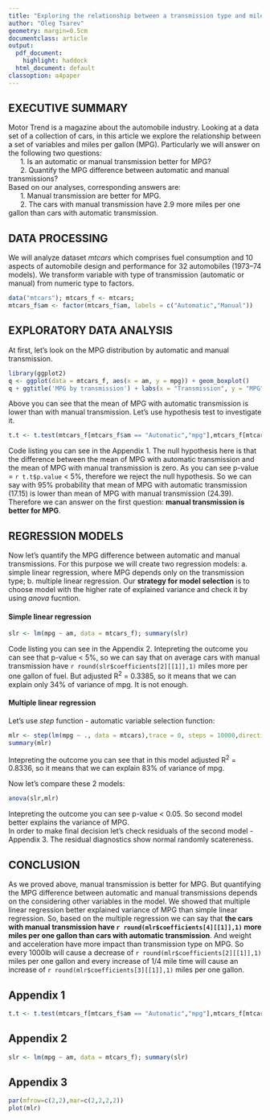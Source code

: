 ```yaml
---
title: "Exploring the relationship between a transmission type and miles per gallon"
author: "Oleg Tsarev"
geometry: margin=0.5cm
documentclass: article
output:
  pdf_document:
    highlight: haddock
  html_document: default
classoption: a4paper
---
```

## **EXECUTIVE SUMMARY**
Motor Trend is a magazine about the automobile industry. Looking at a data set of a collection of cars, in this article we explore the relationship between a set of variables and miles per gallon (MPG). Particularly we will answer on the following two questions:  
&nbsp; &nbsp; &nbsp; 1. Is an automatic or manual transmission better for MPG?  
&nbsp; &nbsp; &nbsp; 2. Quantify the MPG difference between automatic and manual transmissions?  
Based on our analyses, corresponding answers are:  
&nbsp; &nbsp; &nbsp; 1. Manual transmission are better for MPG.  
&nbsp; &nbsp; &nbsp; 2. The cars with manual transmission have 2.9 more miles per one gallon than cars with automatic transmission.
  
## **DATA PROCESSING**
We will analyze dataset *mtcars* which comprises fuel consumption and 10 aspects of automobile design and performance for 32 automobiles (1973–74 models).
We transform variable with type of transmission (automatic or manual) from numeric type to factors. 
```r
data("mtcars"); mtcars_f <- mtcars;
mtcars_f$am <- factor(mtcars_f$am, labels = c("Automatic","Manual"))
```  
  
## **EXPLORATORY DATA ANALYSIS**
At first, let's look on the MPG distribution by automatic and manual transmission.
```r
library(ggplot2)
q <- ggplot(data = mtcars_f, aes(x = am, y = mpg)) + geom_boxplot() 
q + ggtitle('MPG by transmission') + labs(x = "Transmission", y = "MPG")
```
Above you can see that the mean of MPG with automatic transmission is lower than with manual transmission.
Let's use hypothesis test to investigate it.
```r
t.t <- t.test(mtcars_f[mtcars_f$am == "Automatic","mpg"],mtcars_f[mtcars_f$am == "Manual","mpg"]); t.t
```
Code listing you can see in the Appendix 1. The null hypothesis here is that the difference between the mean of MPG  with automatic transmission and the mean of MPG with manual transmission is zero. As you can see p-value = `r t.t$p.value` < 5%, therefore we reject the null hypothesis. So we can say with 95% probability that mean of MPG with automatic transmission (17.15) is lower than mean of MPG with manual transmission (24.39). Therefore we can answer on the first question: **manual transmission is better for MPG**.
  
## **REGRESSION MODELS**
Now let's quantify the MPG difference between automatic and manual transmissions.
For this purpose we will create two regression models:  a. simple linear regression, where MPG depends only on the transmission type; b. multiple linear regression. Our **strategy for model selection** is to choose model with the higher rate of explained variance and check it by using *anova* fucntion.
  
#### Simple linear regression
```r
slr <- lm(mpg ~ am, data = mtcars_f); summary(slr)
```
Code listing you can see in the Appendix 2. Intepreting the outcome you can see that p-value < 5%, so we can say that on average cars with manual transmission have `r round(slr$coefficients[2][[1]],1)` miles more per one gallon of fuel. But adjusted R^2^ = 0.3385, so it means that we can explain only 34% of variance of mpg. It is not enough.
  
#### Multiple linear regression
Let's use *step* function - automatic variable selection function: 
```r
mlr <- step(lm(mpg ~ ., data = mtcars),trace = 0, steps = 10000,direction = "both"); 
summary(mlr)
```
Intepreting the outcome you can see that in this model adjusted R^2^ = 0.8336, so it means that we can explain 83% of variance of mpg.
  
Now let's compare these 2 models:
```r
anova(slr,mlr)
```
Intepreting the outcome you can see p-value < 0.05. So second model better explains the variance of MPG.  
In order to make final decision let's check residuals of the second model - Appendix 3. 
The residual diagnostics show normal randomly scatereness.

## **CONCLUSION**
As we proved above, manual transmission is better for MPG. But quantifying the MPG difference between automatic and manual transmissions depends on the considering other variables in the model. We showed that multiple linear regression better explained variance of MPG than simple linear regression. So, based on the multiple regression we can say that **the cars with manual transmission have `r round(mlr$coefficients[4][[1]],1)` more miles per one gallon than cars with automatic transmission**. And weight and acceleration have more impact than transmission type on MPG. So every 1000lb will cause a decrease of `r round(mlr$coefficients[2][[1]],1)` miles per one gallon and every increase of 1/4 mile time will cause an increase of `r round(mlr$coefficients[3][[1]],1)` miles per one gallon.

\pagebreak
## **Appendix 1**
```r
t.t <- t.test(mtcars_f[mtcars_f$am == "Automatic","mpg"],mtcars_f[mtcars_f$am == "Manual","mpg"]); t.t
```

## **Appendix 2**
```r
slr <- lm(mpg ~ am, data = mtcars_f); summary(slr)
```

## **Appendix 3**
```r
par(mfrow=c(2,2),mar=c(2,2,2,2))
plot(mlr)
```




























